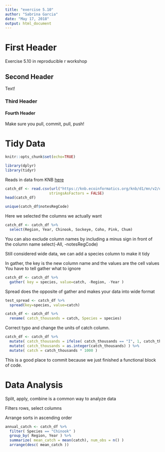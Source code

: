 ```yaml
---
title: "exercise 5.10"
author: "Sabrina Garcia"
date: "May 17, 2018"
output: html_document
---
```


# First Header

Exercise 5.10 in reproducible r workshop

## Second Header

Text!

### Third Header

#### Fourth Header

Make sure you pull, commit, pull, push!

# Tidy Data

``` r
knitr::opts_chunk$set(echo=TRUE)
```

``` r
library(dplyr)
library(tidyr)
```

Reads in data from KNB [here](https://knb.ecoinformatics.org/#view/df35b.304.2)

``` r
catch_df <- read.csv(url("https://knb.ecoinformatics.org/knb/d1/mn/v2/object/df35b.302.1", method = "libcurl"),
                    stringsAsFactors = FALSE)
head(catch_df)
```

```r
unique(catch_df$notesRegCode)
```

Here we selected the columns we actually want

``` r
catch_df <- catch_df %>% 
  select(Region, Year, Chinook, Sockeye, Coho, Pink, Chum)
```

You can also exclude column names by including a minus sign in front
of the column name select(-All, -notesRegCode)

Still considered wide data, we can add a species column to make it tidy

In gather, the key is the new column name and the values are the cell values
You have to tell gather what to ignore

``` r
catch_df <- catch_df %>% 
  gather( key = species, value=catch, -Region, -Year )
```

Spread does the opposite of gather and makes your data into wide format

```r
test_spread <- catch_df %>% 
  spread(key=species, value=catch)
```

```r
catch_df <- catch_df %>% 
  rename( catch_thousands = catch, Species = species)
```

Correct typo and change the units of catch column.

```r
catch_df <- catch_df %>% 
  mutate( catch_thousands = ifelse( catch_thousands == "I", 1, catch_thousands )) %>% 
  mutate( catch_thousands = as.integer(catch_thousands) ) %>% 
  mutate( catch = catch_thousands * 1000 )  
```

This is a good place to commit because we just finished a functional block of code.

# Data Analysis

Split, apply, combine is a common way to analyze data

Filters rows, select columns

Arrange sorts in ascending order

```r
annual_catch <- catch_df %>% 
  filter( Species == "Chinook" )
  group_by( Region, Year ) %>% 
  summarize( mean_catch = mean(catch), num_obs = n() )
  arrange(desc( mean_catch ))
```


